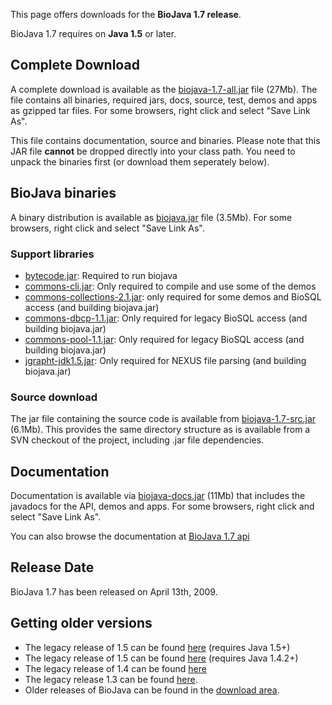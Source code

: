 This page offers downloads for the <b>BioJava 1.7 release</b>. 

BioJava 1.7 requires on <b>Java 1.5</b> or later. 

== Complete Download ==
A complete download is available as the [http://www.biojava.org/download/bj17/all/biojava-1.7-all.jar biojava-1.7-all.jar] file (27Mb). The file contains all binaries, required jars, docs, source, test, demos and apps as gzipped tar files. For some browsers, right click and select "Save Link As".

This file contains documentation, source and binaries. Please note that this JAR file <b>cannot</b> be dropped directly into your class path. You need to unpack the binaries first (or download them seperately below).

== BioJava binaries ==

A  binary distribution is available as [http://www.biojava.org/download/bj17/bin/biojava.jar biojava.jar] file (3.5Mb). For some browsers, right click and select "Save Link As".

=== Support libraries ===

*  [http://www.biojava.org/download/bj17/support-jars/bytecode.jar bytecode.jar]: Required to run biojava
*  [http://www.biojava.org/download/bj17/support-jars/commons-cli.jar commons-cli.jar]: Only required to compile and use some of the demos
*  [http://www.biojava.org/download/bj17/support-jars/commons-collections-2.1.jar commons-collections-2.1.jar]: only required for some demos and BioSQL access (and building biojava.jar)
*  [http://www.biojava.org/download/bj17/support-jars/commons-dbcp-1.1.jar commons-dbcp-1.1.jar]: Only required for legacy BioSQL access (and building biojava.jar)
*  [http://www.biojava.org/download/bj17/support-jars/commons-pool-1.1.jar commons-pool-1.1.jar]: Only required for legacy BioSQL access (and building biojava.jar)
*  [http://www.biojava.org/download/bj17/support-jars/jgrapht-jdk1.5.jar jgrapht-jdk1.5.jar]: Only required for NEXUS file parsing (and building biojava.jar)

=== Source download ===
The jar file containing the source code is available from [http://www.biojava.org/download/bj17/src/biojava-1.7-src.jar biojava-1.7-src.jar] (6.1Mb). This provides the same directory structure as is available from a SVN checkout of the project, including .jar file dependencies.

== Documentation ==

Documentation is available via [http://www.biojava.org/download/bj17/doc/biojava-docs.jar biojava-docs.jar] (11Mb) that includes the javadocs for the API, demos and apps. For some browsers, right click and select "Save Link As".

You can also browse the documentation at [http://www.biojava.org/docs/api17/ BioJava 1.7 api]

==Release Date==
BioJava 1.7 has been released on April 13th, 2009.

== Getting older versions ==

* The legacy release of 1.5 can be found [[BioJava:Download 1.6|here]] (requires Java 1.5+)
* The legacy release of 1.5 can be found [[BioJava:Download 1.5|here]] (requires Java 1.4.2+)
* The legacy release of 1.4 can be found [[BioJava:Download 1.4|here]]
* The legacy release 1.3 can be found [[BioJava:Download 1.3|here]].
* Older releases of BioJava can be found in the [http://www.biojava.org/download/ download area].